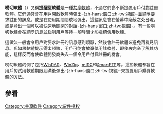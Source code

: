 {{noteTA
|G1=IT
}}
{{原创研究}}
'''嘮叨軟體'''（{{lang-en|Nagware、Annoyware、Begware}}）又稱'''提醒型軟體'''是一種[[共享軟體|共享軟體]]，不過它們會不斷提醒用戶付款註冊軟體。它們通常會在用戶開啟軟體時彈出-{zh-hans:窗口;zh-tw:視窗}-並顯示要求註冊的訊息，或是在使用期間間歇地彈出。這些訊息會在螢幕中隐蔽之处出現，或是弹出一個可以被快速地關閉的對話-{zh-hans:窗口;zh-tw:視窗}-。有一些嘮叨軟體會在顯示訊息並強制用戶等待一段時間才能繼續使用軟體。

這做法一般會令用戶對要求註冊的訊息感到煩厭，然後會註冊軟體來避免再看見訊息。但如果軟體提示得太頻繁，用戶可能會放棄使用該軟體，即使未完全了解其功能，這樣反而會使軟體開發商失去一個令用戶付費註冊的機會。

嘮叨軟體的例子包括[[WinRAR|WinRAR]]、[[WinZip|WinZip]]、[[mIRC|mIRC]]和[[SmartFTP|SmartFTP]]等。這些軟體都會在用戶的試用軟體期限屆滿後彈出-{zh-hans:窗口;zh-tw:視窗}-來提醒用戶購買軟體的方法。

==參看==

{{软件发行}}
{{软件小作品}}

[[Category:共享軟件|Category:共享軟件]]
[[Category:软件授权|Category:软件授权]]